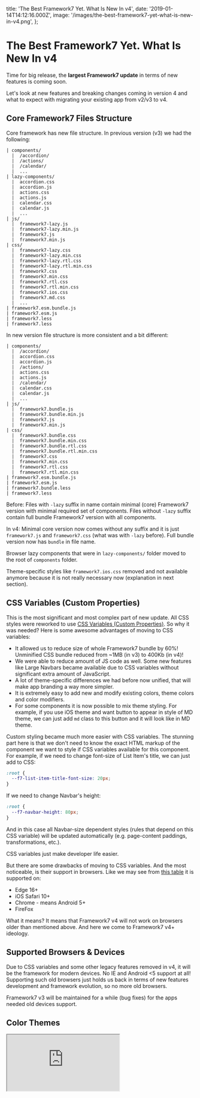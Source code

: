   title: 'The Best Framework7 Yet. What Is New In v4',
  date: '2019-01-14T14:12:16.000Z',
  image: '/images/the-best-framework7-yet-what-is-new-in-v4.png',
};

# The Best Framework7 Yet. What Is New In v4

Time for big release, the **largest Framework7 update** in terms of new features is coming soon.

Let's look at new features and breaking changes coming in version 4 and what to expect with migrating your existing app from v2/v3 to v4.

## Core Framework7 Files Structure

Core framework has new file structure. In previous version (v3) we had the following:

```
| components/
  |  /accordion/
  |  /actions/
  |  /calendar/
  |  ...
| lazy-components/
  |  accordion.css
  |  accordion.js
  |  actions.css
  |  actions.js
  |  calendar.css
  |  calendar.js
  |  ...
| js/
  |  framework7-lazy.js
  |  framework7-lazy.min.js
  |  framework7.js
  |  framework7.min.js
| css/
  |  framework7-lazy.css
  |  framework7-lazy.min.css
  |  framework7-lazy.rtl.css
  |  framework7-lazy.rtl.min.css
  |  framework7.css
  |  framework7.min.css
  |  framework7.rtl.css
  |  framework7.rtl.min.css
  |  framework7.ios.css
  |  framework7.md.css
  |  ...
| framework7.esm.bundle.js
| framework7.esm.js
| framework7.less
| framework7.less
```

In new version file structure is more consistent and a bit different:

```
| components/
  |  /accordion/
  |  accordion.css
  |  accordion.js
  |  /actions/
  |  actions.css
  |  actions.js
  |  /calendar/
  |  calendar.css
  |  calendar.js
  |  ...
| js/
  |  framework7.bundle.js
  |  framework7.bundle.min.js
  |  framework7.js
  |  framework7.min.js
| css/
  |  framework7.bundle.css
  |  framework7.bundle.min.css
  |  framework7.bundle.rtl.css
  |  framework7.bundle.rtl.min.css
  |  framework7.css
  |  framework7.min.css
  |  framework7.rtl.css
  |  framework7.rtl.min.css
| framework7.esm.bundle.js
| framework7.esm.js
| framework7.bundle.less
| framework7.less
```

Before: Files with `-lazy` suffix in name contain minimal (core) Framework7 version with minimal required set of components. Files without `-lazy` suffix contain full bundle Framework7 version with all components.

In v4: Minimal core version now comes without any suffix and it is just `framework7.js` and `framework7.css` (what was with `-lazy` before). Full bundle version now has `bundle` in file name.

Browser lazy components that were in `lazy-components/` folder moved to the root of `components` folder.

Theme-specific styles like `framework7.ios.css` removed and not available anymore because it is not really necessary now (explanation in next section).

## CSS Variables (Custom Properties)

This is the most significant and most complex part of new update. All CSS styles were reworked to use [CSS Variables (Custom Properties)](https://developer.mozilla.org/docs/Web/CSS/Using_CSS_variables). So why it was needed? Here is some awesome advantages of moving to CSS variables:

- It allowed us to reduce size of whole Framework7 bundle by 60%! Unminified CSS bundle reduced from ~1MB (in v3) to 400Kb (in v4)!
- We were able to reduce amount of JS code as well. Some new features like Large Navbars became available due to CSS variables without significant extra amount of JavaScript.
- A lot of theme-specific differences we had before now unified, that will make app branding a way more simpler.
- It is extremely easy to add new and modify existing colors, theme colors and color modifiers.
- For some components it is now possible to mix theme styling. For example, if you use iOS theme and want button to appear in style of MD theme, we can just add `md` class to this button and it will look like in MD theme.

Custom styling became much more easier with CSS variables. The stunning part here is that we don't need to know the exact HTML markup of the component we want to style if CSS variables available for this component. For example, if we need to change font-size of List Item's title, we can just add to CSS:

```css
:root {
  --f7-list-item-title-font-size: 20px;
}
```

If we need to change Navbar's height:

```css
:root {
  --f7-navbar-height: 80px;
}
```

And in this case all Navbar-size dependent styles (rules that depend on this CSS variable) will be updated automatically (e.g. page-content paddings, transformations, etc.).

CSS variables just make developer life easier.

But there are some drawbacks of moving to CSS variables. And the most noticeable, is their support in browsers. Like we may see from [this table](https://caniuse.com/#feat=css-variables) it is supported on:

- Edge 16+
- iOS Safari 10+
- Chrome - means Android 5+
- FireFox

What it means? It means that Framework7 v4 will not work on browsers older than mentioned above. And here we come to Framework7 v4+ ideology.

## Supported Browsers & Devices

Due to CSS variables and some other legacy features removed in v4, it will be the framework for modern devices. No IE and Android &lt;5 support at all! Supporting such old browsers just holds us back in terms of new features development and framework evolution, so no more old browsers.

Framework7 v3 will be maintained for a while (bug fixes) for the apps needed old devices support.

## Color Themes

<iframe
  loading="lazy"
  src="https://cdn.embedly.com/widgets/media.html?type=text%2Fhtml&amp;key=a19fcc184b9711e1b4764040d3dc5c07&amp;schema=twitter&amp;url=https%3A//twitter.com/framework7io/status/1058797173817643010&amp;image=https%3A//i.embed.ly/1/image%3Furl%3Dhttps%253A%252F%252Fpbs.twimg.com%252Fext_tw_video_thumb%252F1058797052493213698%252Fpu%252Fimg%252F2-D9dI16_1VPsTZe.jpg%26key%3Da19fcc184b9711e1b4764040d3dc5c07"
/>

Working with color themes in v4 is like a breath of fresh air. Now if you need to change default color theme, you just need to specify few CSS variables instead of modifying/overwriting all default color references in whole CSS file. We need 4 CSS variables:

- `--f7-theme-color` - HEX value of theme color.
- `--f7-theme-color-shade` - 8% darken theme color. Required, for example, for pressed buttons state.
- `--f7-theme-color-tint` - 8% lighten theme color. Required, for example, for pressed buttons state.
- `--f7-theme-color-rgb` - RGB value of theme color. Required for semitransparent elements.

For example, if our brand color is `#f00` (red) we just need to add following variables to our CSS:

```css
:root {
  --f7-theme-color: #f00;
  --f7-theme-color-shade: #d60000;
  --f7-theme-color-tint: #ff2929;
  --f7-theme-color-rgb: 255, 0, 0;
}
```

That is all we need to create custom color theme!💥

There is also new `colorThemeCSSProperties` util that can generate required CSS variables:

```js
/* Generate CSS variables for red theme color */

app.utils.colorThemeCSSProperties('#f00');
```

It will return the following object:

```css
{
  "--f7-theme-color": "#f00",
  "--f7-theme-color-rgb": "255, 0, 0",
  "--f7-theme-color-shade": "#d60000",
  "--f7-theme-color-tint": "#ff2929"
}
```

## Unified Navigation Bars

There is also unification in navigation bars (Navbars, Toolbars, Subnavbar, etc.) appearance. In v3 their color scheme is different for iOS and MD themes. This brings complications and a bunch of extra styles when we need to bring custom branding.

In v3 they look like on the following picture:

![Navigation Bars in v3](/images/the-best-framework7-yet-what-is-new-in-v4-0.png)_Navigation Bars in v3_

In v4 we unified color scheme for navigation bars in iOS and MD themes to the following:

![Navigation Bars in v4](/images/the-best-framework7-yet-what-is-new-in-v4-1.png)_Navigation Bars in v4_

With such scheme it is much easier to bring your custom branding for navigation bars.

Also Navbar with centered title (and with its dynamically calculated position) is also available in MD theme now.

![Centered Navbar Title in iOS & MD Themes](/images/the-best-framework7-yet-what-is-new-in-v4-2.png)_Centered Navbar Title in iOS & MD Themes_

## Unified Toolbars Position

Before v4 we had the following restrictions for Toolbar position:

- in iOS theme, Toolbar is always on the bottom
- in MD theme, Toolbar by default is on the top, and can be positioned on bottom with extra `toolbar-bottom-md` class.

Now such restriction is gone and in both themes Toolbar / Tabbar can be positioned on top or on bottom. But now it is always required to add position-specific class to each Toolbar/Tabbar:

- `toolbar-top` to place Toolbar on top of view/page
- `toolbar-bottom` to place Toolbar on bottom of view/page

Again, it also should help to keep your custom styles/branding in consistence across iOS and MD themes.

So even on iOS, Toolbar can be easily positioned on top:

![Top Tabbar in v4 iOS theme](/images/the-best-framework7-yet-what-is-new-in-v4-3.png)_Top Tabbar in v4 iOS theme_

## Unified & Reworked Buttons

With the arrival of CSS variables, Buttons now also support all modifiers for both iOS and MD themes. For example, "raised" button now supported by iOS theme and "outline" button supported by MD theme.

Also "button-big" has been renamed to "button-large".

![](/images/the-best-framework7-yet-what-is-new-in-v4-4.png)

## Unified Messages Colors

Messages component now has similar color scheme for both iOS & MD themes:

![Messages color scheme in v4](/images/the-best-framework7-yet-what-is-new-in-v4-5.png)_Messages color scheme in v4_

## Navbar Goes Large

This is one of the most requested features in Framework7. And now it is available in v4 for both iOS and MD themes.

<iframe
  loading="lazy"
  src="https://cdn.embedly.com/widgets/media.html?type=text%2Fhtml&amp;key=a19fcc184b9711e1b4764040d3dc5c07&amp;schema=twitter&amp;url=https%3A//twitter.com/framework7io/status/1065242615531139073&amp;image=https%3A//i.embed.ly/1/image%3Furl%3Dhttps%253A%252F%252Fpbs.twimg.com%252Fext_tw_video_thumb%252F1065242482714263552%252Fpu%252Fimg%252FQ-qpULu3Cg1Ndx0R.jpg%26key%3Da19fcc184b9711e1b4764040d3dc5c07"
/>

HTML markup for large navbar is pretty simple:

```html
<div class="navbar">
  <div class="navbar-inner">
    <div class="left">...</div>

    <!-- Usual title -->
    <div class="title">My App</div>
    <div class="right">...</div>

    <!-- New large title (text can be different) -->
    <div class="title-large">
      <div class="title-large-text">My App</div>
    </div>
  </div>
</div>
```

For Framework7 Vue/React components it is even more simpler:

```html
<f7-navbar title="My App" large />
```

```jsx
<Navbar title="My App" large />
```

## Expandable Cards

This was a real challenge to implement but here we goes. Meet all new expandable cards (aka AppStore cards) coming in v4:

<iframe
  loading="lazy"
  src="https://cdn.embedly.com/widgets/media.html?type=text%2Fhtml&amp;key=a19fcc184b9711e1b4764040d3dc5c07&amp;schema=twitter&amp;url=https%3A//twitter.com/framework7io/status/1067059506549534720&amp;image=https%3A//i.embed.ly/1/image%3Furl%3Dhttps%253A%252F%252Fpbs.twimg.com%252Fext_tw_video_thumb%252F1067059338324467714%252Fpu%252Fimg%252F8Smn2fvf3MmUfZ0G.jpg%26key%3Da19fcc184b9711e1b4764040d3dc5c07"
/>

And their API is pretty simple. Just extra `card-expandable` class on card element. But sometimes, to look correctly and feel native, expandable card content may require additional tweaks. But in general it is just:

```html
<!-- expandable card -->
<div class="card card-expandable">
  <div class="card-content">... any HTML content here ...</div>
</div>
```

## Large Block Titles

Block titles extended to be in medium and large sizes to improve out-of-the-box typography:

![](/images/the-best-framework7-yet-what-is-new-in-v4-6.png)

It is just extra `block-title-large` or `block-title-medium` class on any block title to make it large or medium size.

## Pull To Refresh From Bottom

In addition to usual pull to refresh, v4 also supports pull to refresh from bottom:

![](/images/the-best-framework7-yet-what-is-new-in-v4-7.gif)

## Menu - New UI Component

The idea and request for this component came from our Patrons 🙌

Menu component not so often seen in mobile apps. But it is proven to be extremely helpful when you need controls on top of the map, images, some text/code editor, etc.

![](/images/the-best-framework7-yet-what-is-new-in-v4-8.gif)

## Skeleton - New UI Component

Perhaps you have already heard of such concept: UI Skeletons, Skeleton Screens, Skeleton Elements, or even Ghost Elements?

Skeleton elements are basically "gray box" representations of UI that will be available soon. They are designed to improve perceived performance.

![](/images/the-best-framework7-yet-what-is-new-in-v4-9.gif)

Framework7 comes with two Skeleton patterns:

- `skeleton-block`. It is just a usual block element with gray background color, that can be in any required size
- `skeleton-text`. It is more interesting thing. Framework7 comes with special built-in Skeleton font, that renders every character as small gray rectangle. When we apply `skeleton-text` class to any element, it converts text to gray blocks/lines. Advantage over `skeleton-block` is that such "skeleton text" can be fully responsive and it is size will reflect actual text size.

Skeleton elements also support three animation effects: Fade, Blink and Pulse.

## Range Slider Goes Vertical

Range Slider in v4 is also a bit reworked and improved. Now it supports scale, and vertical directions:

![](/images/the-best-framework7-yet-what-is-new-in-v4-10.png)

## Core Icons Font

Here is one more improvement related to Framework7 core icons, e.g. "back" icon, Searchbar "search" icon, and others. Before v4 they were implemented as inline (data-url) SVG images in main CSS bundle. It is pretty convenient, but brings difficulties when we need to change color of such icons - we need to redefine it with another inline SVG image with required color.

In v4 all core icons are reworked to built-in core icons font with ligatures. It allowed to save extra KB's of size and no more difficulties to change their color. Now to change such icon color we can use CSS's `color` rule.

## Service Workers - New Module

This new module is a large step towards Progressive Web Apps development with Framework7. Right now it only allows to simplify the process of service workers registration but will have a lot more functionality soon.

For example to register service worker, we can just specify it in app parameters:

```js
var app = new Framework7({
  // ...
  serviceWorker: {
    path: 'path/to/service-worker.js',
    scope: '/',
  },
});
```

Or with API after app initialization:

```js
app.serviceWorker
  .register('path/to/service-worker.js', '/')
  .then((registration) => {
    console.log('Service worker registered');
  });
```

With this module it will be super easy to work with service workers.

## Request Promisified

Built-in Request library to work with XHR requests can work as Promises now.

- `app.request.promise(...)` - same as `app.request()` but returns Promise that will be resolved with response data
- `app.request.promise.get(...)` - same as `app.request.get(...)` but returns Promise that will be resolved with response data
- `app.request.promise.post(...)` - same as `app.request.post(...)` but returns Promise that will be resolved with response data
- `app.request.promise.json(...)` - same as `app.request.json(...)` but returns Promise that will be resolved with response data
- `app.request.promise.postJSON(...)` - same as `app.request.postJSON(...)` but returns Promise that will be resolved with response data

And the usage is:

```js
app.request.promise
  .get('./something.html')
  .then((data) => {
    // Handle response
    console.log(data);
  })
  .catch((err) => {
    // Error happened
    console.log(err);
  });
```

Or with async/await:

```js
const content = await app.request.promise.get('./something.html');

// Handle content
console.log(content);
```

## Fastclicks Disabled

Fast clicks is a built-in library that removes 300ms delay from links and form elements in mobile browser while you click them. It was implemented and enabled since very first Framework7 release and this is one of the features that makes app developed with Framework7 feel native.

But much time has passed since then. And modern browsers are smart enough to eliminate that click delay when certain conditions met like correct `<meta name="viewport">` meta tag. So in v4 it is now disabled by default to avoid unnecessary issues, especially with 3rd party libraries. And it must be enabled if you target older devices, like iOS < 10.

## Touch Ripple in iOS Theme

Why not? Touch ripple effect that was MD-theme exclusive now can be enabled for iOS theme too with `app.touch.iosTouchRipple = true` parameter.

![Touch Ripple effect in v4 iOS theme](/images/the-best-framework7-yet-what-is-new-in-v4-11.gif)_Touch Ripple effect in v4 iOS theme_

## Events Bus

As you may aware Framework7 has pretty flexible events system/model. Each instance of Framework7's class (_like main `Framework7()` class or any class-based component like `app.calendar.create()`_) has methods to emit and handle events (`emit`, `on`, `once`, `off`).

Such model is also very useful to create custom events for communication between app components.

So in v4 there is a new helper class that is designed to be used like event bus only and not to flood main app instance.

```js
const myEvents = new Framework7.Events();

// handle event
myEvents.on('some-event', () => {
  // do something when 'some-event' fired
});
// emit event
myEvents.emit('some-event');

// another event bus
const notificationEvents = new Framework7.Events();

notificationEvents.on('notificationReceived', (notification) => {
  // do something
});

// somewhere in the app
notificationEvents.emit('notificationReceived', {
  title: 'New message',
  from: 'John Doe',
});
```

## Framework7 Icons V2

You may aware that we recently released [Framework7 Icons v2](https://blog.framework7.io/framework7-icons-v2) - free, amazing and huge set of hand-crafted iOS icons specially designed for Framework7.

And in [this blog post](https://blog.framework7.io/framework7-icons-v2) we wrote that they have different design sizes, so their usage in Framework7 v1–v3 may required additional tweaks.

Framework7 v4 is designed to be used with new F7 icons so they will perfectly fit here.

## Framework7 React & Vue Changes

Of course all new features written above like large navbars, toolbar positions, unified buttons, expandable cards will be available here with new props on related components. And there are new Vue/React components for new UI components like Menu and Skeleton.

But there is also breaking changes here. `f7-label` / `Label` component has been removed. It was used together with `f7-input` / `Input` component to create inputs in List View. Now instead of that components, we need use new `f7-list-input` / `ListInput` that was recently introduced in latest versions of Framework7 v3.

So if you have something like this (for example in Vue):

```html
<f7-list-item>
  <f7-label>Name</f7-label>
  <f7-input type="text" :value="userName" placeholder="Your name"
  [@input](https://twitter.com/input)="updateUserName" />
</f7-list-item>
```

It needs to be changed to new single component:

```html
<f7-list-input label="Name" type="text" :value="userName" placeholder="Your
name" [@input](https://twitter.com/input)="updateUserName" />
```

## Framework7 CLI v2

First version of Framework7 CLI was released a while ago and due to lack of its features and usefulness it wasn't maintained and mentioned anywhere.

But now everything changes. With Framework7 v4 release we introduce totally new Framework7 CLI which is an extremely powerful tool to start Framework7 app development. And with Framework7 v4 it will be the most recommended way for setting up new Framework7 project.

Instead of maintaining different variations of official templates (_Core/Vue/React _ Single View/Tabs/Split View _ Web/Cordova/PWA_) it is easier to have one tool that combines all variations.

So new Framework7 CLI allows:

- to select template: Single View, Tabs, Split View
- to choose framework: F7 Core, F7 Vue, F7 React
- to choose target: Web app, PWA, or Cordova, or mix of them
- to specify custom color theme from the start
- to choose bundler: No bundler, Webpack or Rollup (coming later)
- to generate required icons and splash screen

And the usage is very simple. First, we need to install F7 CLI (in beta now) and Cordova:

```
$ npm i framework7-cli@beta cordova -g
```

And to run the following command in the directory where you want to create app:

```
$ framework7 create
```

Program will prompt for a few questions about framework and template you want to start with:

![](/images/the-best-framework7-yet-what-is-new-in-v4-12.png)

![](/images/the-best-framework7-yet-what-is-new-in-v4-13.png)

![](/images/the-best-framework7-yet-what-is-new-in-v4-14.png)

And it also comes with UI. We can run the following command instead to launch UI to create the project:

```
$ framework7 create --ui
```

And the following web app will be opened:

![](/images/the-best-framework7-yet-what-is-new-in-v4-15.png)

## When?

Final and stable 4.0.0 release is going to happen in the end of January - beginning of February, 2019 🎉

But you can already try the beta version which can be considered as production ready.

For already created v2/v3 app, you can upgrade by downloading beta release at [GitHub releases page](https://github.com/framework7io/framework7/releases) or via NPM:

- `npm i framework7@beta` - for core framework v4
- `npm i framework7-react@beta` - for Framework7-React v4
- `npm i framework7-vue@beta` - for Framework7-Vue v4

For the new app it is highly recommended to start with all new Framework7 CLI:

```
$ npm i framework7-cli@beta cordova -g
$ framework7 create --ui
```

## P.S.

If you love Framework7, you can support project by donating or pledging on Patreon: [https://www.patreon.com/framework7](https://www.patreon.com/framework7) or by purchasing a nice branded t-shirt at [Framework7 Shop](https://teespring.com/stores/framework7)

  <PostLayout meta={meta}>{children}</PostLayout>
);

